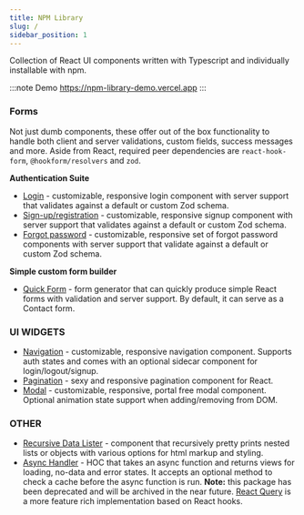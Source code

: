 ```yaml
---
title: NPM Library
slug: /
sidebar_position: 1
---
```


Collection of React UI components written with Typescript and individually installable with npm.

:::note Demo
https://npm-library-demo.vercel.app
:::

### Forms

Not just dumb components, these offer out of the box functionality to handle both client and server validations, custom fields, success messages and more. Aside from React, required peer dependencies are `react-hook-form`, `@hookform/resolvers` and `zod`.

**Authentication Suite**

- [Login](/components/login) - customizable, responsive login component with server support that validates against a default or custom Zod schema.
- [Sign-up/registration](/components/signup) - customizable, responsive signup component with server support that validates against a default or custom Zod schema.
- [Forgot password](/components/forgotPassword) - customizable, responsive set of forgot password components with server support that validate against a default or custom Zod schema.

**Simple custom form builder**

- [Quick Form](/components/quickForm) - form generator that can quickly produce simple React forms with validation and server support. By default, it can serve as a Contact form.

### UI WIDGETS

- [Navigation](/components/navigation) - customizable, responsive navigation component. Supports auth states and comes with an optional sidecar component for login/logout/signup.
- [Pagination](/components/pagination) - sexy and responsive pagination component for React.
- [Modal](/components/modal) - customizable, responsive, portal free modal component. Optional animation state support when adding/removing from DOM.

### OTHER

- [Recursive Data Lister](/components/recursiveDataLister) - component that recursively pretty prints nested lists or objects with various options for html markup and styling.
- [Async Handler](/components/asyncHandler) - HOC that takes an async function and returns views for loading, no-data and error states. It accepts an optional method to check a cache before the async function is run. **Note:** this package has been deprecated and will be archived in the near future. [React Query](https://github.com/TanStack/query) is a more feature rich implementation based on React hooks.
